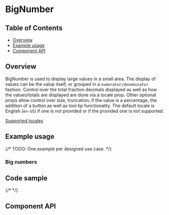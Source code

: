 
# BigNumber

## Table of Contents

- [Overview](#overview)
- [Example usage](#example-usage)
- [Component API](#component-api)

## Overview

BigNumber is used to display large values in a small area. The display of values
can be the value itself, or grouped in a `numerator/denominator` fashion.
Control over the total fraction decimals displayed as well as how the
values/totals are displayed are done via a locale prop. Other optional props
allow control over size, truncation, if the value is a percentage, the addition
of a button as well as tool tip functionality. The default locale is English
(`en-US`) if one is not provided or if the provided one is not supported.

[Supported locales](https://developer.mozilla.org/en-US/docs/Web/JavaScript/Reference/Global_Objects/Intl/NumberFormat/NumberFormat#locales)

## Example usage

{/* TODO: One example per designed use case. */}

### Big numbers

<Canvas>
  <Story of={BigNumberStories.bigNumber} />
</Canvas>

## Code sample

{/* <CodesandboxLink exampleDirectory="BigNumbers" /> */}

## Component API

<Controls />
